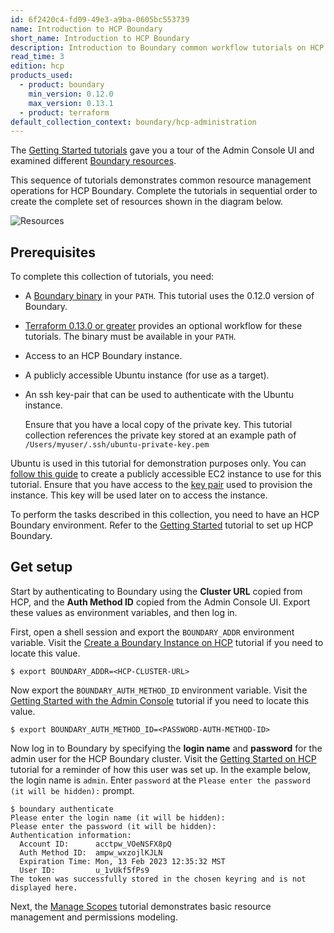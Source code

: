 ```yaml
---
id: 6f2420c4-fd09-49e3-a9ba-0605bc553739
name: Introduction to HCP Boundary
short_name: Introduction to HCP Boundary
description: Introduction to Boundary common workflow tutorials on HCP.
read_time: 3
edition: hcp
products_used:
  - product: boundary
    min_version: 0.12.0
    max_version: 0.13.1
  - product: terraform
default_collection_context: boundary/hcp-administration
---
```


The [Getting Started tutorials](/boundary/tutorials/hcp-getting-started) gave
you a tour of the Admin Console UI and examined different [Boundary
resources](/boundary/tutorials/hcp-getting-started/hcp-getting-started-console#boundary-resource-summary).

This sequence of tutorials demonstrates common resource management operations
for HCP Boundary. Complete the tutorials in sequential order to create the
complete set of resources shown in the diagram below.

![Resources](/img/boundary/diagram-resource-mgmt.png)

## Prerequisites

To complete this collection of tutorials, you need:

- A [Boundary binary](/boundary/install/) in your `PATH`.
  This tutorial uses the 0.12.0 version of Boundary.

- [Terraform 0.13.0 or greater](/terraform/tutorials/aws-get-started/install-cli) provides an
  optional workflow for these tutorials. The binary must be available in your
  `PATH`.

- Access to an HCP Boundary instance.

- A publicly accessible Ubuntu instance (for use as a target).

- An ssh key-pair that can be used to authenticate with the Ubuntu instance.
  
  Ensure that you have a local copy of the private key. This tutorial collection
  references the private key stored at an example path of
  `/Users/myuser/.ssh/ubuntu-private-key.pem`

<Note>

 Ubuntu is used in this tutorial for demonstration purposes only. You can
 [follow this
 guide](https://docs.aws.amazon.com/AWSEC2/latest/UserGuide/EC2_GetStarted.html)
 to create a publicly accessible EC2 instance to use for this tutorial. Ensure
 that you have access to the [key
 pair](https://docs.aws.amazon.com/AWSEC2/latest/UserGuide/get-set-up-for-amazon-ec2.html#create-a-key-pair)
 used to provision the instance. This key will be used later on to access the
 instance.

</Note>

To perform the tasks described in this collection, you need to have an HCP
Boundary environment. Refer to the [Getting
Started](/boundary/tutorials/hcp-getting-started/hcp-getting-started-intro) tutorial to set up HCP
Boundary.

## Get setup

Start by authenticating to Boundary using the **Cluster URL** copied from HCP,
and the **Auth Method ID** copied from the Admin Console UI. Export these values
as environment variables, and then log in.

First, open a shell session and export the `BOUNDARY_ADDR` environment variable.
Visit the [Create a Boundary Instance on HCP](/boundary/tutorials/hcp-getting-started/hcp-getting-started-create)
tutorial if you need to locate this value.

```shell-session
$ export BOUNDARY_ADDR=<HCP-CLUSTER-URL>
```

Now export the `BOUNDARY_AUTH_METHOD_ID` environment variable. Visit the [Getting Started
with the Admin Console](/boundary/tutorials/hcp-getting-started/hcp-getting-started-console) tutorial if you
need to locate this value.

```shell-session
$ export BOUNDARY_AUTH_METHOD_ID=<PASSWORD-AUTH-METHOD-ID>
```

Now log in to Boundary by specifying the **login name** and **password** for the
admin user for the HCP Boundary cluster. Visit the [Getting Started on
HCP](/boundary/tutorials/hcp-getting-started/hcp-getting-started-cloud) tutorial for a reminder of how this
user was set up. In the example below, the login name is `admin`. Enter `password`
at the `Please enter the password (it will be hidden):` prompt.

```shell-session
$ boundary authenticate
Please enter the login name (it will be hidden):
Please enter the password (it will be hidden):
Authentication information:
  Account ID:      acctpw_VOeNSFX8pQ
  Auth Method ID:  ampw_wxzojlKJLN
  Expiration Time: Mon, 13 Feb 2023 12:35:32 MST
  User ID:         u_1vUkf5fPs9
The token was successfully stored in the chosen keyring and is not displayed here.
```

Next, the [Manage Scopes](/boundary/tutorials/hcp-administration/hcp-manage-scopes) tutorial
demonstrates basic resource management and permissions modeling.
